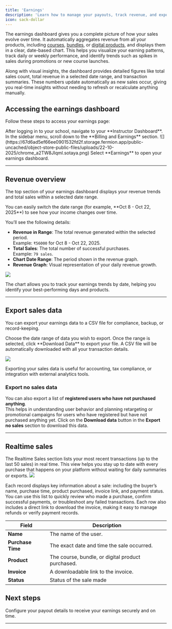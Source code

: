 ```yaml
---
title: 'Earnings'
description: 'Learn how to manage your payouts, track revenue, and export sales data from your earnings dashboard.'
icon: sack-dollar
---
```


The earnings dashboard gives you a complete picture of how your sales evolve over time. It automatically aggregates revenue from all your products, including [courses](/setting-up-course/prerequisites), [bundles](/setting-up-course/bundle), or [digital products](/digital-products/introduction), and displays them in a clear, date-based chart. This helps you visualize your earning patterns, track daily or weekly performance, and identify trends such as spikes in sales during promotions or new course launches. 

Along with visual insights, the dashboard provides detailed figures like total sales count, total revenue in a selected date range, and transaction summaries. These numbers update automatically as new sales occur, giving you real-time insights without needing to refresh or recalculate anything manually.
## Accessing the earnings dashboard

Follow these steps to access your earnings page:

<Steps>
  <Step title="Open Instructor Dashboard">
    After logging in to your school, navigate to your **Instructor Dashboard**.
  </Step>
  <Step title="Find billing & earnings">
    In the sidebar menu, scroll down to the **Billing and Earnings** section.
    ![](https://67d6ad5ef66ee0901532fd2f.storage.fermion.app/public-uncached/object-store-public-files/uploads/22-10-2025/chrome_a2TW8JIqml.sotaya.png)
  </Step>
  <Step title="Click on earnings">
    Select **Earnings** to open your earnings dashboard.
  </Step>
</Steps>

---

## Revenue overview

The top section of your earnings dashboard displays your revenue trends and total sales within a selected date range.

<Info>
You can easily switch the date range (for example, **Oct 8 - Oct 22, 2025**) to see how your income changes over time.
</Info>

You’ll see the following details:

- **Revenue in Range**: The total revenue generated within the selected period.  
  Example: `₹56000` for Oct 8 - Oct 22, 2025.
- **Total Sales**: The total number of successful purchases.  
  Example: `79 sales`.
- **Chart Date Range**: The period shown in the revenue graph.
- **Revenue Graph**: Visual representation of your daily revenue growth.

![](https://67d6ad5ef66ee0901532fd2f.storage.fermion.app/public-uncached/object-store-public-files/uploads/22-10-2025/chrome_kMhXgvgOfw.ynmgby.png)

The chart allows you to track your earnings trends by date, helping you identify your best-performing days and products.

---

## Export sales data

You can export your earnings data to a CSV file for compliance, backup, or record-keeping.


<Steps>
  <Step title="Select range">
    Choose the date range of data you wish to export.
  </Step>
  <Step title="Click Download data">
    Once the range is selected, click **Download Data** to export your file.  
    A CSV file will be automatically downloaded with all your transaction details.
  </Step>
</Steps>

![](https://67d6ad5ef66ee0901532fd2f.storage.fermion.app/public-uncached/object-store-public-files/uploads/22-10-2025/chrome_rpKeAxiGyU.rmzrmo.png)

<Note>
Exporting your sales data is useful for accounting, tax compliance, or integration with external analytics tools.
</Note>

### Export no sales data

You can also export a list of **registered users who have not purchased anything**.  
This helps in understanding user behavior and planning retargeting or promotional campaigns for users who have registered but have not purchased anything yet. Click on the **Download data** button in the **Export no sales** section to download this data.

---

## Realtime sales

The Realtime Sales section lists your most recent transactions (up to the last 50 sales) in real time.
This view helps you stay up to date with every purchase that happens on your platform without waiting for daily summaries or exports.
![](https://67d6ad5ef66ee0901532fd2f.storage.fermion.app/public-uncached/object-store-public-files/uploads/22-10-2025/rb0QSaFqnJ.wjysjb.png)

Each record displays key information about a sale: including the buyer’s name, purchase time, product purchased, invoice link, and payment status. You can use this list to quickly review who made a purchase, confirm successful payments, or troubleshoot any failed transactions. Each row also includes a direct link to download the invoice, making it easy to manage refunds or verify payment records.


| Field | Description |
|--------|--------------|
| **Name** | The name of the user. |
| **Purchase Time** | The exact date and time the sale occurred. |
| **Product** | The course, bundle, or digital product purchased. |
| **Invoice** | A downloadable link to the invoice. |
| **Status** | Status of the sale made |


## Next steps

<Columns cols={1}>
  <Card title="Manage Payouts" href="/manage-settings/manage-payouts">
    Configure your payout details to receive your earnings securely and on time.  
  </Card>
</Columns>

---